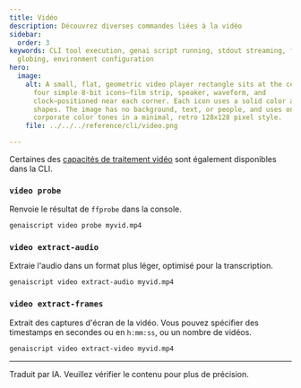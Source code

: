 ```yaml
---
title: Vidéo
description: Découvrez diverses commandes liées à la vidéo
sidebar:
  order: 3
keywords: CLI tool execution, genai script running, stdout streaming, file
  globing, environment configuration
hero:
  image:
    alt: A small, flat, geometric video player rectangle sits at the center, with
      four simple 8-bit icons—film strip, speaker, waveform, and
      clock—positioned near each corner. Each icon uses a solid color and basic
      shapes. The image has no background, text, or people, and uses only five
      corporate color tones in a minimal, retro 128x128 pixel style.
    file: ../../../reference/cli/video.png

---
```


Certaines des [capacités de traitement vidéo](../../../reference/reference/scripts/videos/) sont également disponibles dans la CLI.

### `video probe`

Renvoie le résultat de `ffprobe` dans la console.

```sh
genaiscript video probe myvid.mp4
```

### `video extract-audio`

Extraie l'audio dans un format plus léger, optimisé pour la transcription.

```sh
genaiscript video extract-audio myvid.mp4
```

### `video extract-frames`

Extrait des captures d'écran de la vidéo. Vous pouvez spécifier des timestamps en secondes ou en `h:mm:ss`, ou un nombre de vidéos.

```sh
genaiscript video extract-video myvid.mp4
```

<hr />

Traduit par IA. Veuillez vérifier le contenu pour plus de précision.
